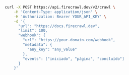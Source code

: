 ```bash cURL
curl -X POST https://api.firecrawl.dev/v2/crawl \
    -H 'Content-Type: application/json' \
    -H 'Authorization: Bearer YOUR_API_KEY' \
    -d '{
      "url": "https://docs.firecrawl.dev",
      "limit": 100,
      "webhook": {
        "url": "https://your-domain.com/webhook",
        "metadata": {
          "any_key": "any_value"
        },
        "events": ["iniciado", "página", "concluído"]
      }
    }'
```
